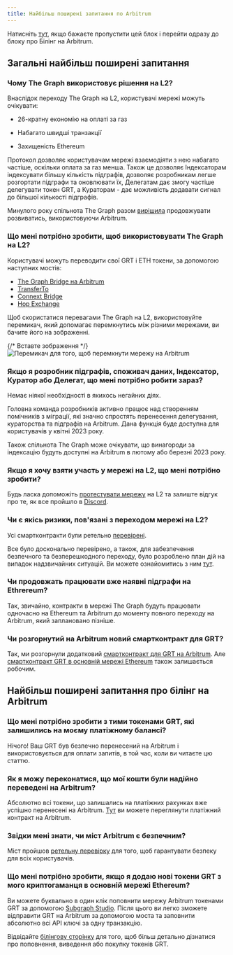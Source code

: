 ```yaml
---
title: Найбільш поширені запитання по Arbitrum
---
```


Натисніть [тут](#billing-on-arbitrum-faqs), якщо бажаєте пропустити цей блок і перейти одразу до блоку про Білінг на Arbitrum.

## Загальні найбільш поширені запитання

### Чому The Graph використовує рішення на L2?

Внаслідок переходу The Graph на L2, користувачі мережі можуть очікувати:

- 26-кратну економію на оплаті за газ

- Набагато швидші транзакції

- Захищеність Ethereum

Протокол дозволяє користувачам мережі взаємодіяти з нею набагато частіше, оскільки оплата за газ менша. Також це дозволяє Індексаторам індексувати більшу кількість підграфів, дозволяє розробникам легше розгортати підграфи та оновлювати їх, Делегатам дає змогу частіше делегувати токен GRT, а Кураторам - дає можливість додавати сигнал до більшої кількості підграфів.

Минулого року спільнота The Graph разом [вирішила](https://forum.thegraph.com/t/gip-0031-arbitrum-grt-bridge/3305) продовжувати розвиватись, використовуючи Arbitrum.

### Що мені потрібно зробити, щоб використовувати The Graph на L2?

Користувачі можуть переводити свої GRT і ETH токени, за допомогою наступних мостів:

- [The Graph Bridge на Arbitrum](https://bridge.arbitrum.io/?l2ChainId=42161)
- [TransferTo](https://transferto.xyz/swap)
- [Connext Bridge](https://bridge.connext.network/)
- [Hop Exchange](https://app.hop.exchange/#/send?token=ETH)

Щоб скористатися перевагами The Graph на L2, використовуйте перемикач, який допомагає перемкнутись між різними мережами, ви бачите його на зображенні.

{/* Вставте зображення */} ![Перемикач для того, щоб перемкнути мережу на Arbitrum](/img/arbitrum-screenshot-toggle.png)

### Якщо я розробник підграфів, споживач даних, Індексатор, Куратор або Делегат, що мені потрібно робити зараз?

Немає ніякої необхідності в якихось негайних діях.

Головна команда розробників активно працює над створенням помічників з міграції, які значно спростять перенесення делегування, кураторства та підграфів на Arbitrum. Дана функція буде доступна для користувачів у квітні 2023 року.

Також спільнота The Graph може очікувати, що винагороди за індексацію будуть доступні на Arbitrum в лютому або березні 2023 року.

### Якщо я хочу взяти участь у мережі на L2, що мені потрібно зробити?

Будь ласка допоможіть [протестувати мережу](https://testnet.thegraph.com/explorer) на L2 та залиште відгук про те, як все пройшло в [Discord](https://discord.gg/vtvv7FP).

### Чи є якісь ризики, пов'язані з переходом мережі на L2?

Усі смартконтракти були ретельно [перевірені](https://github.com/graphprotocol/contracts/blob/dev/audits/OpenZeppelin/2022-07-graph-arbitrum-bridge-audit.pdf).

Все було досконально перевірено, а також, для забезпечення безпечного та безперешкодного переходу, було розроблено план дій на випадок надзвичайних ситуацій. Ви можете ознайомитись з ним [тут](https://forum.thegraph.com/t/gip-0037-the-graph-arbitrum-deployment-with-linear-rewards-minted-in-l2/3551#risks-and-security-considerations-20).

### Чи продовжать працювати вже наявні підграфи на Ethrereum?

Так, звичайно, контракти в мережі The Graph будуть працювати одночасно на Ethereum та Arbitrum до моменту повного переходу на Arbitrum, який заплановано пізніше.

### Чи розгорнутий на Arbitrum новий смартконтракт для GRT?

Так, ми розгорнули додатковий [смартконтракт для GRT на Arbitrum](https://arbiscan.io/address/0x9623063377ad1b27544c965ccd7342f7ea7e88c7). Але [смартконтракт GRT в основній мережі Ethereum](https://etherscan.io/token/0xc944e90c64b2c07662a292be6244bdf05cda44a7) також залишається робочим.

## Найбільш поширені запитання про білінг на Arbitrum

### Що мені потрібно зробити з тими токенами GRT, які залишились на моєму платіжному балансі?

Нічого! Ваш GRT був безпечно перенесений на Arbitrum і використовується для оплати запитів, в той час, коли ви читаєте цю статтю.

### Як я можу переконатися, що мої кошти були надійно переведені на Arbitrum?

Абсолютно всі токени, що залишались на платіжних рахунках вже успішно перенесені на Arbitrum. [Тут](https://arbiscan.io/address/0x1B07D3344188908Fb6DEcEac381f3eE63C48477a) ви можете переглянути платіжний контракт на Arbitrum.

### Звідки мені знати, чи міст Arbitrum є безпечним?

Міст пройшов [ретельну перевірку](https://code4rena.com/contests/2022-10-the-graph-l2-bridge-contest) для того, щоб гарантувати безпеку для всіх користувачів.

### Що мені потрібно зробити, якщо я додаю нові токени GRT з мого криптогаманця в основній мережі Ethereum?

Ви можете буквально в один клік поповнити мережу Arbitrum токенами GRT за допомогою [Subgraph Studio](https://thegraph.com/studio/). Після цього ви легко зможете відправити GRT на Arbitrum за допомогою моста та заповнити абсолютно всі API ключі за одну транзакцію.

Відвідайте [білінгову сторінку](https://thegraph.com/docs/en/billing/) для того, щоб більш детально дізнатися про поповнення, виведення або покупку токенів GRT.
